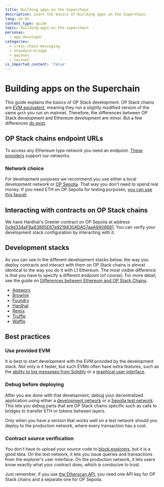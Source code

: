 ```yaml
---
title: Building apps on the Superchain
description: Learn the basics of building apps on the Superchain.
lang: en-US
content_type: guide
topic: building-apps-on-the-superchain
personas:
  - app-developer
categories:
  - cross-chain-messaging
  - standard-bridge
  - mainnet
  - testnet
is_imported_content: 'false'
---
```



# Building apps on the Superchain

This guide explains the basics of OP Stack development.
OP Stack chains are [EVM equivalent](https://web.archive.org/web/20231127160757/https://medium.com/ethereum-optimism/introducing-evm-equivalence-5c2021deb306), meaning they run a slightly modified version of the same `geth` you run on mainnet.
Therefore, the differences between OP Stack development and Ethereum development are minor.
But a few differences [do exist](/stack/differences).

## OP Stack chains endpoint URLs

To access any Ethereum type network you need an endpoint. [These providers](/app-developers/tools/connect/rpc-providers) support our networks.

### Network choice

For development purposes we recommend you use either a local development network or [OP Sepolia](https://sepolia-optimism.etherscan.io).
That way you don't need to spend real money.
If you need ETH on OP Sepolia for testing purposes, [you can use this faucet](https://console.optimism.io/faucet?utm_source=docs).

## Interacting with contracts on OP Stack chains

We have Hardhat's Greeter contract on OP Sepolia at address [0x9d334aFBa83865E67a9219830ADA57aaA9406681](https://sepolia-optimism.etherscan.io/address/0x9d334aFBa83865E67a9219830ADA57aaA9406681#code).
You can verify your development stack configuration by interacting with it.

## Development stacks

As you can see in the different development stacks below, the way you deploy contracts and interact with them on OP Stack chains is almost identical to the way you do it with L1 Ethereum.
The most visible difference is that you have to specify a different endpoint (of course).
For more detail, see the guide on [Differences between Ethereum and OP Stack Chains](/stack/differences).

*   [Apeworx](https://www.apeworx.io/)
*   [Brownie](https://eth-brownie.readthedocs.io/en/stable/install.html)
*   [Foundry](https://getfoundry.sh/)
*   [Hardhat](https://hardhat.org/)
*   [Remix](https://remix.ethereum.org)
*   [Truffle](https://trufflesuite.com/)
*   [Waffle](https://getwaffle.io/)

## Best practices

### Use provided EVM

It is best to start development with the EVM provided by the development stack.
Not only is it faster, but such EVMs often have extra features, such as the [ability to log messages from Solidity](https://hardhat.org/tutorial/debugging-with-hardhat-network.html) or a [graphical user interface](https://trufflesuite.com/ganache/).

### Debug before deploying

After you are done with that development, debug your decentralized application using either a [development network](/stack/dev-net) or a [Sepolia test network](/superchain/networks).
This lets you debug parts that are OP Stack chains specific such as calls to bridges to transfer ETH or tokens between layers.

Only when you have a version that works well on a test network should you deploy to the production network, where every transaction has a cost.

### Contract source verification

You don't have to upload your source code to [block explorers](/app-developers/tools/build/block-explorers), but it is a good idea.
On the test network, it lets you issue queries and transactions from the explorer's user interface.
On the production network, it lets users know exactly what your contract does, which is conducive to trust.

Just remember, if you use [the Etherscan API](https://explorer.optimism.io/apis), you need one API key for OP Stack chains and a separate one for OP Sepolia.
